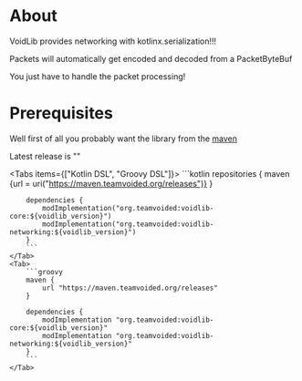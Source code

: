 
# About

VoidLib provides networking with kotlinx.serialization!!!

Packets will automatically get encoded and decoded from a PacketByteBuf

You just have to handle the packet processing!

# Prerequisites

Well first of all you probably want the library from the [maven](https://maven.teamvoided.org)

Latest release is "<LatestRelease/>"

<Tabs items={["Kotlin DSL", "Groovy DSL"]}>
    <Tab>
        ```kotlin
        repositories {
            maven {url = uri("https://maven.teamvoided.org/releases")}
        }

        dependencies {
            modImplementation("org.teamvoided:voidlib-core:${voidlib_version}")
            modImplementation("org.teamvoided:voidlib-networking:${voidlib_version}")
        }
        ```
    </Tab>
    <Tab>
        ```groovy
        maven {
            url "https://maven.teamvoided.org/releases"
        }

        dependencies {
            modImplementation "org.teamvoided:voidlib-core:${voidlib_version}"
            modImplementation "org.teamvoided:voidlib-networking:${voidlib_version}"
        }
        ```
    </Tab>
</Tabs>
